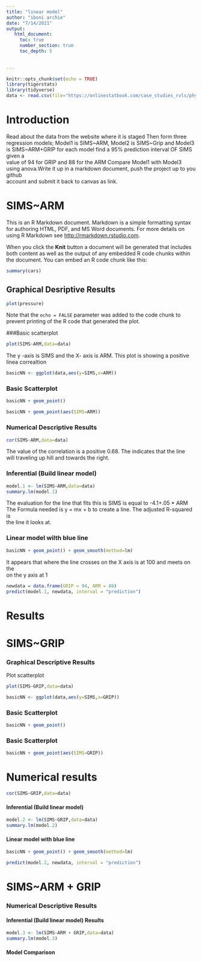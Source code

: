 ```yaml
---
title: "linear model"
author: "iboni archie"
date: "7/14/2021"
output: 
   html_document:
     toc: true
     number_section: true
     toc_depth: 5
     
     
---
```

    
            
```r
knitr::opts_chunk$set(echo = TRUE)
library(tigerstats)
library(tidyverse)
data <- read.csv(file="https://onlinestatbook.com/case_studies_rvls/physical_strength/data.txt",sep="",header=TRUE)  
```




# Introduction


Read about the data from the website where it is staged Then form three    
regression models; Model1 is SIMS~ARM, Model2 is SIMS~Grip and Model3 is     SIMS~ARM+GRIP for each model find a 95% prediction interval OF SIMS given a    
value of 94 for GRIP and 88 for the ARM Compare Model1 with Model3 using     anova.Write it up in a markdown document, push the project up to you github     
account and submit it back to canvas as link.    

# SIMS~ARM






This is an R Markdown document. Markdown is a simple formatting syntax for authoring HTML, PDF, and MS Word documents. For more details on using R Markdown see <http://rmarkdown.rstudio.com>.

When you click the **Knit** button a document will be generated that includes both content as well as the output of any embedded R code chunks within the document. You can embed an R code chunk like this:

```r
summary(cars)
```

## Graphical Desriptive Results


```r
plot(pressure)
```

Note that the `echo = FALSE` parameter was added to the code chunk to prevent printing of the R code that generated the plot.






###Basic scatterplot

```r
plot(SIMS~ARM,data=data)
```

The y -axis is SIMS and the X- axis is ARM. This plot is showing a positive  
linea correaltion   




```r
basicNN <- ggplot(data,aes(y=SIMS,x=ARM))
```
### Basic Scatterplot  


```r
basicNN + geom_point()
```
  
  
    
```r
basicNN + geom_point(aes(SIMS=ARM)) 
```



### Numerical Descriptive Results     

```r
cor(SIMS~ARM,data=data)
```

The value of the correlation is a positive 0.68. The indicates that the line  
will traveling up hill and towards the right.  


### Inferential  (Build linear model)    
  
```r
model.1 <- lm(SIMS~ARM,data=data)
summary.lm(model.1)
```

The evaluation for the line that fits this is SIMS is equal to -4.1+.05 * ARM  
The Formula needed is y = mx + b to create a line. The adjusted R-squared is  
the line it looks at.  


### Linear model wilth blue line      
  
```r
basicNN + geom_point() + geom_smooth(method=lm)
``` 

It appears that where the line crosses on the X axis is at 100 and meets on the  
on the y axis at 1  

  
```r
newdata = data.frame(GRIP = 94, ARM = 88)
predict(model.1, newdata, interval = "prediction")
```
# Results    

# SIMS~GRIP  

### Graphical Descriptive Results  

Plot scatterplot  

```r
plot(SIMS~GRIP,data=data)
```

  

```r
basicNN <- ggplot(data,aes(y=SIMS,x=GRIP))
```

### Basic Scatterplot    

```r
basicNN + geom_point()
```


### Basic Scatterplot  


```r
basicNN + geom_point(aes(SIMS=GRIP)) 
```




# Numerical results

```r
cor(SIMS~GRIP,data=data)
```



#### Inferential  (Build linear model)    
  
```r
model.2 <- lm(SIMS~GRIP,data=data)
summary.lm(model.2)
```


#### Linear model with blue line   
  
```r
basicNN + geom_point() + geom_smooth(method=lm)
``` 



```r
predict(model.2, newdata, interval = "prediction")
```











# SIMS~ARM + GRIP






### Numerical Descriptive Results




#### Inferential  (Build linear model) Results


```r
model.3 <- lm(SIMS~ARM + GRIP,data=data)
summary.lm(model.3)
```





#### Model Comparison
































































